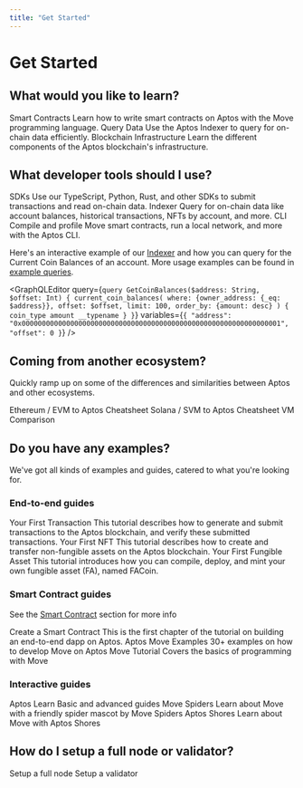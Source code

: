 ```yaml
---
title: "Get Started"
---
```



# Get Started

## What would you like to learn?

<Cards>
  <Card href="./smart-contracts">
    <Card.Title>Smart Contracts</Card.Title>
    <Card.Description>Learn how to write smart contracts on Aptos with the Move programming language.</Card.Description>
  </Card>
  <Card href="./indexer">
    <Card.Title>Query Data</Card.Title>
    <Card.Description>Use the Aptos Indexer to query for on-chain data efficiently.</Card.Description>
  </Card>
  <Card href="../network/blockchain/blockchain-deep-dive">
    <Card.Title>Blockchain Infrastructure</Card.Title>
    <Card.Description>Learn the different components of the Aptos blockchain's infrastructure.</Card.Description>
  </Card>
</Cards>

## What developer tools should I use?

<Cards>
  <Card href="./sdks">
    <Card.Title>SDKs</Card.Title>
    <Card.Description>Use our TypeScript, Python, Rust, and other SDKs to submit transactions and read on-chain data.</Card.Description>
  </Card>
  <Card href="./indexer">
    <Card.Title>Indexer</Card.Title>
    <Card.Description>Query for on-chain data like account balances, historical transactions, NFTs by account, and more.</Card.Description>
  </Card>
  <Card href="./cli">
    <Card.Title>CLI</Card.Title>
    <Card.Description>Compile and profile Move smart contracts, run a local network, and more with the Aptos CLI.</Card.Description>
  </Card>
</Cards>

Here's an interactive example of our [Indexer](indexer.mdx) and how you can query for the Current Coin Balances of an account. More usage examples can be found in [example queries](indexer/coin-balances.mdx).

<GraphQLEditor
  query={`query GetCoinBalances($address: String, $offset: Int) {
  current_coin_balances(
    where: {owner_address: {_eq: $address}},
    offset: $offset,
    limit: 100,
    order_by: {amount: desc}
  ) {
    coin_type
    amount
    __typename
  }
}`}
  variables={`{
  "address": "0x0000000000000000000000000000000000000000000000000000000000000001",
  "offset": 0
}`}
/>

## Coming from another ecosystem?

Quickly ramp up on some of the differences and similarities between Aptos and other ecosystems.

<Cards>
  <Card href="./get-started/ethereum-cheatsheet">
    <Card.Title>Ethereum / EVM to Aptos Cheatsheet</Card.Title>
    <Card.Description />
  </Card>
  <Card href="./get-started/solana-cheatsheet">
    <Card.Title>Solana / SVM to Aptos Cheatsheet</Card.Title>
    <Card.Description />
  </Card>
  <Card href="../network/blockchain/move#comparison-to-other-vms">
    <Card.Title>VM Comparison</Card.Title>
    <Card.Description />
  </Card>
</Cards>

## Do you have any examples?

We've got all kinds of examples and guides, catered to what you're looking for.

### End-to-end guides

<Cards>
  <Card href="./guides/first-transaction">
    <Card.Title>Your First Transaction</Card.Title>
    <Card.Description>This tutorial describes how to generate and submit transactions to the Aptos blockchain, and verify these submitted transactions.</Card.Description>
  </Card>
  <Card href="./guides/your-first-nft">
    <Card.Title>Your First NFT</Card.Title>
    <Card.Description>This tutorial describes how to create and transfer non-fungible assets on the Aptos blockchain.</Card.Description>
  </Card>
    <Card href="./guides/first-fungible-asset">
    <Card.Title>Your First Fungible Asset</Card.Title>
    <Card.Description>This tutorial introduces how you can compile, deploy, and mint your own fungible asset (FA), named FACoin.</Card.Description>
  </Card>
</Cards>

### Smart Contract guides

See the [Smart Contract](smart-contracts.mdx) section for more info

<Cards>
  <Card href="./guides/build-e2e-dapp/1-create-smart-contract">
    <Card.Title>Create a Smart Contract</Card.Title>
    <Card.Description>This is the first chapter of the tutorial on building an end-to-end dapp on Aptos.</Card.Description>
  </Card>
  <Card href="https://github.com/aptos-labs/aptos-core/tree/main/aptos-move/move-examples">
    <Card.Title linkType="external">Aptos Move Examples</Card.Title>
    <Card.Description>30+ examples on how to develop Move on Aptos</Card.Description>
  </Card>
  <Card href="https://github.com/aptos-labs/aptos-core/tree/main/aptos-move/move-examples/move-tutorial">
    <Card.Title linkType="external">Move Tutorial</Card.Title>
    <Card.Description>Covers the basics of programming with Move</Card.Description>
  </Card>
</Cards>

### Interactive guides

<Cards>
  <Card href="https://learn.aptoslabs.com/guides">
    <Card.Title linkType="external">Aptos Learn</Card.Title>
    <Card.Description>Basic and advanced guides</Card.Description>
  </Card>
  <Card href="https://movespiders.com">
    <Card.Title linkType="external">Move Spiders</Card.Title>
    <Card.Description>Learn about Move with a friendly spider mascot by Move Spiders</Card.Description>
  </Card>
  <Card href="https://www.aptosshores.com">
    <Card.Title linkType="external">Aptos Shores</Card.Title>
    <Card.Description>Learn about Move with Aptos Shores</Card.Description>
  </Card>
</Cards>

## How do I setup a full node or validator?

<Cards>
  <Card href="../network/nodes/full-node">
    <Card.Title>Setup a full node</Card.Title>
  </Card>
  <Card href="../network/nodes/validator-node">
    <Card.Title>Setup a validator</Card.Title>
  </Card>
</Cards>
